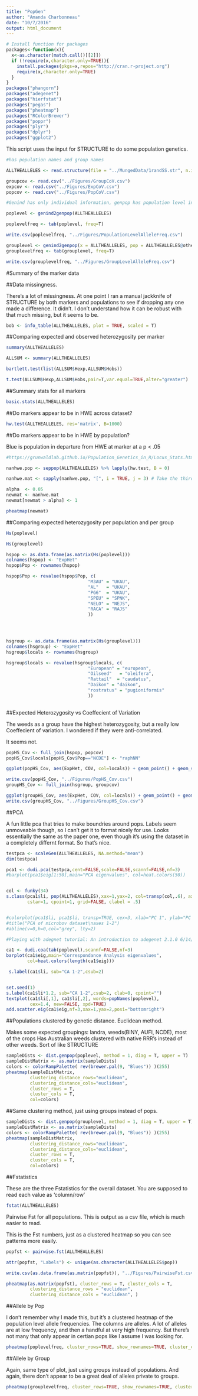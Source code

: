 ```yaml
---
title: "PopGen"
author: "Amanda Charbonneau"
date: "10/7/2016"
output: html_document
---
```



```r
# Install function for packages    
packages<-function(x){
  x<-as.character(match.call()[[2]])
  if (!require(x,character.only=TRUE)){
    install.packages(pkgs=x,repos="http://cran.r-project.org")
    require(x,character.only=TRUE)
  }
}
packages("phangorn")
packages("adegenet")
packages("hierfstat")
packages("pegas")
packages("pheatmap")
packages("RColorBrewer")
packages("poppr") 
packages("plyr")
packages("dplyr")
packages("ggplot2")

```

This script uses the input for STRUCTURE to do some population genetics.

```r

#has population names and group names

ALLTHEALLELES <- read.structure(file = "../MungedData/1randSS.str", n.ind = 338, n.loc = 21, onerowperind = T, col.lab = 1, col.pop = 2, row.marknames = 1, NA.char = "-9", col.others = 3)

groupcov <- read.csv("../Figures/GroupCoV.csv")
expcov <- read.csv("../Figures/ExpCoV.csv")
popcov <- read.csv("../Figures/PopCoV.csv")

```


```r
#Genind has only individual information, genpop has population level info as well

poplevel <- genind2genpop(ALLTHEALLELES)

poplevelfreq <- tab(poplevel, freq=T)

write.csv(poplevelfreq, "../Figures/PopulationLevelAlleleFreq.csv")

grouplevel <- genind2genpop(x = ALLTHEALLELES, pop = ALLTHEALLELES@other$X)
grouplevelfreq <- tab(grouplevel, freq=T)

write.csv(grouplevelfreq, "../Figures/GroupLevelAlleleFreq.csv")
```
#Summary of the marker data

##Data missingness.

There's a lot of missingness. At one point I ran a manual jackknife of STRUCTURE by both markers and populations to see if dropping any one made a difference. It didn't. I don't understand how it can be robust with that much missing, but it seems to be.

```r
bob <- info_table(ALLTHEALLELES, plot = TRUE, scaled = T)
```


##Comparing expected and observed heterozygosity per marker
```r
summary(ALLTHEALLELES)

ALLSUM <- summary(ALLTHEALLELES)

bartlett.test(list(ALLSUM$Hexp,ALLSUM$Hobs))

t.test(ALLSUM$Hexp,ALLSUM$Hobs,pair=T,var.equal=TRUE,alter="greater")

```

##Summary stats for all markers
```r
basic.stats(ALLTHEALLELES)

```

##Do markers appear to be in HWE across dataset? 

```r

hw.test(ALLTHEALLELES, res='matrix', B=1000)

```
##Do markers appear to be in HWE by population? 

Blue is population in departure from HWE at marker at a p < .05

```r

#https://grunwaldlab.github.io/Population_Genetics_in_R/Locus_Stats.html

nanhwe.pop <- seppop(ALLTHEALLELES) %>% lapply(hw.test, B = 0)

nanhwe.mat <- sapply(nanhwe.pop, "[", i = TRUE, j = 3) # Take the third column with all rows

alpha  <- 0.05
newmat <- nanhwe.mat
newmat[newmat > alpha] <- 1

pheatmap(newmat)
```

##Comparing expected heterozygosity per population and per group

```r
Hs(poplevel)

Hs(grouplevel)

hspop <- as.data.frame(as.matrix(Hs(poplevel)))
colnames(hspop) <- "ExpHet"
hspop$Pop <- rownames(hspop)

hspop$Pop <- revalue(hspop$Pop, c(
                               "M3AU" = "UKAU", 
                               "AL"   = "UKAU", 
                               "PG6"  = "UKAU",
                               "SPEU" = "SPNK",
                               "NELO" = "NEJS",
                               "RACA" = "RAJS"
                               ))



                    
hsgroup <- as.data.frame(as.matrix(Hs(grouplevel)))
colnames(hsgroup) <- "ExpHet"
hsgroup$locals <- rownames(hsgroup)

hsgroup$locals <- revalue(hsgroup$locals, c(
                               "European" = "european", 
                               "Oilseed"   = "oleifera", 
                               "Rattail"  = "caudatus",
                               "Daikon" = "daikon",
                               "rostratus" = "pugioniformis"
                               ))
                   

```

##Expected Heterozygosity vs Coeffecient of Variation

The weeds as a group have the highest heterozygosity, but a really low Coeffecient of variation. I wondered if they were anti-correlated.

It seems not.

```r
popHS_Cov <- full_join(hspop, popcov)
popHS_Cov$locals[popHS_Cov$Pop=="NCDE"] <- "raphNN"

ggplot(popHS_Cov, aes(ExpHet, COV, col=locals)) + geom_point() + geom_smooth(method = 'lm', se = F)

write.csv(popHS_Cov, "../Figures/PopHS_Cov.csv")
groupHS_Cov <- full_join(hsgroup, groupcov)

ggplot(groupHS_Cov, aes(ExpHet, COV, col=locals)) + geom_point() + geom_smooth(method = 'lm', se = F)
write.csv(groupHS_Cov, "../Figures/GroupHS_Cov.csv")

```


##PCA

A fun little pca that tries to make boundries around pops. Labels seem unmoveable though, so I can't get it to format nicely for use. Looks essentially the same as the paper one, even though it's using the dataset in a completely differnt format. So that's nice.

```r
testpca <- scaleGen(ALLTHEALLELES, NA.method="mean")
dim(testpca)

pca1 <- dudi.pca(testpca,cent=FALSE,scale=FALSE,scannf=FALSE,nf=3)
#barplot(pca1$eig[1:50],main="PCA eigenvalues", col=heat.colors(50))


col <- funky(34)
s.class(pca1$li, pop(ALLTHEALLELES),xax=1,yax=2, col=transp(col,.6), axesell=FALSE,
        cstar=1, cpoint=1, grid=FALSE, clabel = .5)


#colorplot(pca1$li, pca1$li, transp=TRUE, cex=3, xlab="PC 1", ylab="PC 2")
#title("PCA of microbov dataset\naxes 1-2")
#abline(v=0,h=0,col="grey", lty=2)
```
```r

#Playing with adegnet tutorial: An introduction to adegenet 2.1.0 6/14/2017

ca1 <- dudi.coa(tab(poplevel),scannf=FALSE,nf=3)
barplot(ca1$eig,main="Correspondance Analysis eigenvalues",
        col=heat.colors(length(ca1$eig)))

 s.label(ca1$li, sub="CA 1-2",csub=2)


set.seed(1)
s.label(ca1$li*1.2, sub="CA 1-2",csub=2, clab=0, cpoint="")
textplot(ca1$li[,1], ca1$li[,2], words=popNames(poplevel),
         cex=1.4, new=FALSE, xpd=TRUE)
add.scatter.eig(ca1$eig,nf=3,xax=1,yax=2,posi="bottomright")
```
##Populations clustered by genetic distance. Euclidean method. 

Makes some expected groupings: landra, weeds(BINY, AUFI, NCDE), most of the crops
Has Australian weeds clustered with native RRR's instead of other weeds. Sort of like STRUCTURE

```r
sampleDists <- dist.genpop(poplevel, method = 1, diag = T, upper = T)
sampleDistMatrix <- as.matrix(sampleDists)
colors <- colorRampPalette( rev(brewer.pal(9, "Blues")) )(255)
pheatmap(sampleDistMatrix,
         clustering_distance_rows="euclidean",
         clustering_distance_cols="euclidean",
         cluster_rows = T,
         cluster_cols = T,
         col=colors)
```
##Same clustering method, just using groups instead of pops.


```r
sampleDists <- dist.genpop(grouplevel, method = 1, diag = T, upper = T)
sampleDistMatrix <- as.matrix(sampleDists)
colors <- colorRampPalette( rev(brewer.pal(9, "Blues")) )(255)
pheatmap(sampleDistMatrix,
         clustering_distance_rows="euclidean",
         clustering_distance_cols="euclidean",
         cluster_rows = T,
         cluster_cols = T,
         col=colors)
```

##Fstatistics

These are the three Fstatistics for the overall dataset. You are supposed to read each value as 'column/row'

```r
fstat(ALLTHEALLELES)
```

Pairwise Fst for all populations. This is output as a csv file, which is much easier to read.

This is the Fst numbers, just as a clustered heatmap so you can see patterns more easily.

```r

popfst <- pairwise.fst(ALLTHEALLELES)

attr(popfst, "Labels") <- unique(as.character(ALLTHEALLELES$pop))

write.csv(as.data.frame(as.matrix(popfst)), "../Figures/PairwiseFst.csv", sep = "'", quote = F, row.names = TRUE, col.names = TRUE )

```



```r

pheatmap(as.matrix(popfst), cluster_rows = T, cluster_cols = T, 
         clustering_distance_rows = "euclidean",
         clustering_distance_cols = "euclidean", )
```



##Allele by Pop

I don't remember why I made this, but it's a clustered heatmap of the population level allele frequencies. The columns are alleles. A lot of alleles are at low frequency, and then a handful at very high frequency. But there's not many that only appear in certian pops like I assume I was looking for.


```r
pheatmap(poplevelfreq, cluster_rows=TRUE, show_rownames=TRUE, cluster_cols=T, show_colnames = F)
```
##Allele by Group

Again, same type of plot, just using groups instead of populations. And again, there don't appear to be a great deal of alleles private to groups.

```r
pheatmap(grouplevelfreq, cluster_rows=TRUE, show_rownames=TRUE, cluster_cols=T, show_colnames = F)
```


